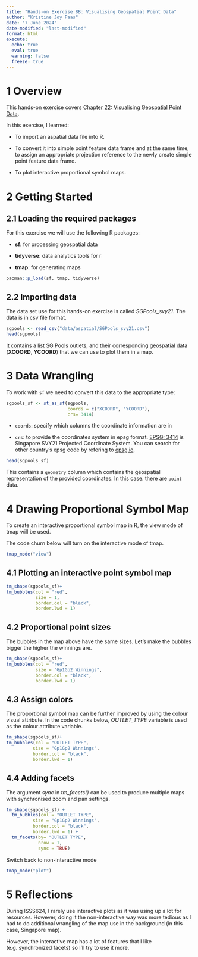 ```yaml
---
title: "Hands-on Exercise 8B: Visualising Geospatial Point Data"
author: "Kristine Joy Paas"
date: "7 June 2024"
date-modified: "last-modified"
format: html
execute: 
  echo: true
  eval: true
  warning: false
  freeze: true
---
```


# 1 Overview

This hands-on exercise covers [Chapter 22: Visualising Geospatial Point Data](https://r4va.netlify.app/chap22).

In this exercise, I learned:

-   To import an aspatial data file into R.

-   To convert it into simple point feature data frame and at the same time, to assign an appropriate projection reference to the newly create simple point feature data frame.

-   To plot interactive proportional symbol maps.

# 2 Getting Started

## 2.1 Loading the required packages

For this exercise we will use the following R packages:

-   **sf**: for processing geospatial data

-   **tidyverse**: data analytics tools for r

-   **tmap**: for generating maps

```r
pacman::p_load(sf, tmap, tidyverse)
```

## 2.2 Importing data

The data set use for this hands-on exercise is called *SGPools_svy21*. The data is in csv file format.

```r
sgpools <- read_csv("data/aspatial/SGPools_svy21.csv")
head(sgpools)
```

It contains a list SG Pools outlets, and their corresponding geospatial data (**XCOORD**, **YCOORD**) that we can use to plot them in a map.

# 3 Data Wrangling

To work with `sf` we need to convert this data to the appropriate type:

```r
sgpools_sf <- st_as_sf(sgpools, 
                       coords = c("XCOORD", "YCOORD"),
                       crs= 3414)
```

-   `coords`: specify which columns the coordinate information are in

-   `crs`: to provide the coordinates system in epsg format. [EPSG: 3414](https://epsg.io/3414) is Singapore SVY21 Projected Coordinate System. You can search for other country’s epsg code by refering to [epsg.io](https://epsg.io/).

```r
head(sgpools_sf)
```

This contains a `geometry` column which contains the geospatial representation of the provided coordinates. In this case. there are `point` data.

# 4 Drawing Proportional Symbol Map

To create an interactive proportional symbol map in R, the view mode of tmap will be used.

The code churn below will turn on the interactive mode of tmap.

```r
tmap_mode("view")
```

## 4.1 Plotting an interactive point symbol map

```r
tm_shape(sgpools_sf)+
tm_bubbles(col = "red",
           size = 1,
           border.col = "black",
           border.lwd = 1)
```

## 4.2 Proportional point sizes

The bubbles in the map above have the same sizes. Let's make the bubbles bigger the higher the winnings are.

```r
tm_shape(sgpools_sf)+
tm_bubbles(col = "red",
           size = "Gp1Gp2 Winnings",
           border.col = "black",
           border.lwd = 1)
```

## 4.3 Assign colors

The proportional symbol map can be further improved by using the colour visual attribute. In the code chunks below, *OUTLET_TYPE* variable is used as the colour attribute variable.

```r
tm_shape(sgpools_sf)+
tm_bubbles(col = "OUTLET TYPE", 
          size = "Gp1Gp2 Winnings",
          border.col = "black",
          border.lwd = 1)
```

## 4.4 Adding facets

The argument *sync* in *tm_facets()* can be used to produce multiple maps with synchronised zoom and pan settings.

```r
tm_shape(sgpools_sf) +
  tm_bubbles(col = "OUTLET TYPE", 
          size = "Gp1Gp2 Winnings",
          border.col = "black",
          border.lwd = 1) +
  tm_facets(by= "OUTLET TYPE",
            nrow = 1,
            sync = TRUE)
```

Switch back to non-interactive mode

```r
tmap_mode("plot")
```

# 5 Reflections

During ISSS624, I rarely use interactive plots as it was using up a lot for resources. However, doing it the non-interactive way was more tedious as I had to do additional wrangling of the map use in the background (in this case, Singapore map).

However, the interactive map has a lot of features that I like (e.g. synchronized facets) so I'll try to use it more.
